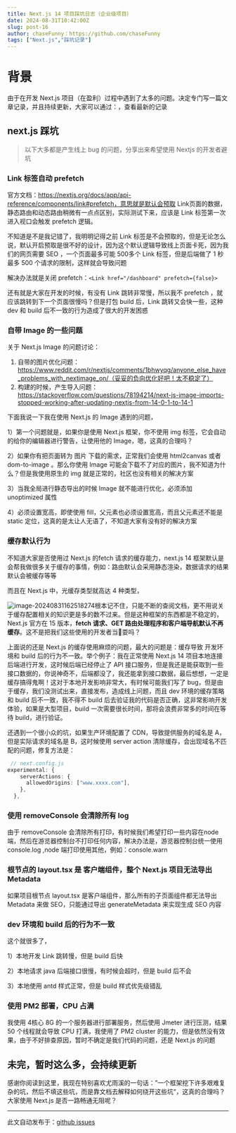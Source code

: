 ```yaml
---
title: Next.js 14 项目踩坑日志（企业级项目）
date: 2024-08-31T10:42:00Z
slug: post-16
author: chaseFunny：https://github.com/chaseFunny
tags: ["Next.js","踩坑记录"]
---
```


# 背景

由于在开发 Next.js 项目（在盈利）过程中遇到了太多的问题。决定专门写一篇文章记录，并且持续更新，大家可以通过：，查看最新的记录

## next.js 踩坑

> 以下大多都是产生线上 bug 的问题，分享出来希望使用 Nextjs 的开发者避坑

### Link 标签自动 prefetch 

官方文档：https://nextjs.org/docs/app/api-reference/components/link#prefetch，意思就是默认会预取 Link页面的数据，静态路由和动态路由稍微有一点点区别，实际测试下来，应该是 Link 标签第一次进入视口会触发 prefetch 逻辑。

不知道是不是我记错了，我明明记得之前 Link 标签是不会预取的，但是无论怎么说，默认开启预取是很不好的设计，因为这个默认逻辑导致线上页面卡死，因为我们的网页需要 SEO ，一个页面最多可能 500多个 Link 标签，但是后端做了 1 秒最多 500 个请求的限制，这样就会导致问题

解决办法就是关闭 prefetch：`<Link href="/dashboard" prefetch={false}>`

还有就是大家在开发的时候，有没有 Link 跳转非常慢，所以我不 prefetch ，就应该跳转到下一个页面很慢吗？但是打包 build 后，Link 跳转又会快一些，这种 dev 和 build 后不一致的行为造成了很大的开发困惑

### 自带 Image 的一些问题

关于 Next.js Image 的问题讨论：

1. 自带的图片优化问题：https://www.reddit.com/r/nextjs/comments/1bhwyqg/anyone_else_have_problems_with_nextimage_on/（妥妥的负向优化好吧！太不稳定了）
2. 构建的时候，产生导入问题：https://stackoverflow.com/questions/78194214/next-js-image-imports-stopped-working-after-updating-nextjs-from-14-0-1-to-14-1

下面我说一下我在使用 Next.js 的 Image 遇到的问题，

1）第一个问题就是，如果你是使用 Next.js 框架，你不使用 img 标签，它会自动的给你的编辑器进行警告，让使用他的 Image，嗯，这真的合理吗？

2）如果你有把页面转为 图片 下载的需求，正常我们会使用 html2canvas 或者 dom-to-image 。那么你使用 Image 可能会下载不了对应的图片，我不知道为什么？但是我使用原生的 img 就是正常的，社区也没有相关的解决方案

3）当我全局进行静态导出的时候 Image 就不能进行优化，必须添加 unoptimized 属性

4）必须设置宽高，即使使用 fill，父元素也必须设置宽高，而且父元素还不能是 static 定位，这真的是太让人无语了，不知道大家有没有好的解决方案

### 缓存默认行为

不知道大家是否使用过 Next.js 的fetch 请求的缓存能力，next.js 14 框架默认是会帮我做很多关于缓存的事情，例如：路由默认会采用静态渲染，数据请求的结果默认会被缓存等等

而且在 Next.js 中，光缓存类型就高达 4 种类型，

![image-20240831162518274](https://blog-1304565468.cos.ap-shanghai.myqcloud.com/work/image-20240831162518274.png)根本记不住，只能不断的查阅文档，更不用说关于缓存配置相关的知识更是多的数不过来。但是这种框架的东西都是不稳定的，Next.js 官方在 15 版本，**fetch 请求、GET 路由处理程序和客户端导航默认不再缓存**。这不是把我们这些使用的开发者当🐒耍吗？

上面说的还是 Next.js 的缓存使用麻烦的问题，最大的问题是：缓存导致 开发环境和 build 后的行为不一致。举个例子：我在正常使用 Next.js 14 项目本地连接后端进行开发，这时候后端已经停止了 API 接口服务，但是我还是能获取到一些接口数据的，你说神奇不，后端都没了，我还能拿到接口数据，最后想想，一定是缓存搞得鬼啊！这对于本地开发影响非常大，有时候可能我们写了 bug，但是由于缓存，我们没测试出来，直接发布，造成线上问题，而且 dev 环境的缓存策略和 build 后不一致，我不得不 build 后去验证我的代码是否正确，这非常影响开发体验，如果是大型项目，build 一次需要很长时间，那将会浪费非常多的时间在等待 build，进行验证。

还遇到一个很小众的坑，如果生产环境配置了 CDN，导致提供服务的域名是 A，但是实际请求的域名是 B，这时候使用 server action 清除缓存，会出现域名不匹配的问题，修复方法是：

```typescript
 // next.config.js
experimental: {
    serverActions: {
      allowedOrigins: ["www.xxxx.com"],
    },
  },
```

### 使用 removeConsole 会清除所有 log

由于 removeConsole 会清除所有打印，有时候我们希望打印一些内容在node 端，然后在游览器控制台不打印任何内容，解决办法是，游览器控制台统一使用 console.log ,node 端打印使用其他，例如：console.warn 

### 根节点的 layout.tsx 是 客户端组件，整个 Next.js 项目无法导出 Metadata

如果项目根节点 layout.tsx 是客户端组件，那么所有的子页面组件都无法导出 Metadata 来做 SEO，只能通过导出 generateMetadata 来实现生成 SEO 内容

### dev 环境和 build 后的行为不一致

这个就很多了，

1）本地开发 Link 跳转慢，但是 build 后快

2）本地请求 java 后端接口很慢，有时候会超时，但是 build 后不会

3）本地使用 antd 样式正常，但是 build 样式优先级错乱

### 使用 PM2 部署，CPU 占满

我使用 4核心 8G 的一个服务器进行部署服务，然后使用 Jmeter 进行压测，结果 50 个线程就会导致 CPU 打满，我使用了 PM2 cluster 的能力，但是依然没有效果，由于不好排查原因，暂时不确定是我们代码的问题，还是 Next.js 的问题

## 未完，暂时这么多，会持续更新



感谢你阅读到这里，我现在特别喜欢尤雨溪的一句话：”一个框架挖下许多艰难复杂的坑，然后不填这些坑，而是靠文档去解释如何绕开这些坑“，这真的合理吗？大家使用 Next.js 是否一路畅通无阻呢？

---
此文自动发布于：<a href="https://github.com/coderPerseus/blog/issues/16" target="_blank">github issues</a>
